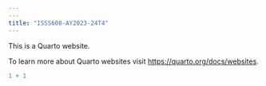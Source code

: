 ```yaml
---
---
title: "ISSS608-AY2023-24T4"
---
```


This is a Quarto website.

To learn more about Quarto websites visit <https://quarto.org/docs/websites>.

```r
1 + 1
```
